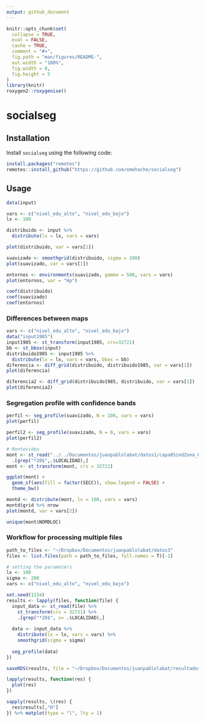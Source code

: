 ```yaml
---
output: github_document
---
```


<!-- README.md is generated from README.Rmd. Please edit that file -->

```r
knitr::opts_chunk$set(
  collapse = TRUE,
  eval = FALSE,
  cache = TRUE,
  comment = "#>",
  fig.path = "man/figures/README-",
  out.width = "100%",
  fig.width = 8,
  fig.height = 5
)
library(knitr)
roxygen2::roxygenise()
```


# socialseg

## Installation

Install `socialseg` using the following code:
```r
install.packages("remotes")
remotes::install_github("https://github.com/emehache/socialseg")
```



## Usage

```r
data(input)

vars <- c("nivel_edu_alto", "nivel_edu_bajo")
lx <- 100

distribuido <- input %>% 
  distribute(lx = lx, vars = vars) 

plot(distribuido, var = vars[1])

suavizado <- smoothgrid(distribuido, sigma = 200)
plot(suavizado, var = vars[1])

entornos <- environments(suavizado, gamma = 500, vars = vars)
plot(entornos, var = "Hp")

coef(distribuido)
coef(suavizado)
coef(entornos)
```
### Differences between maps

```r
vars <- c("nivel_edu_alto", "nivel_edu_bajo")
data("input1985")
input1985 <- st_transform(input1985, crs=32721)
bb <- st_bbox(input)
distribuido1985 <- input1985 %>% 
  distribute(lx = lx, vars = vars, bbox = bb)
diferencia <- diff_grid(distribuido, distribuido1985, var = vars[1])
plot(diferencia)

diferencia2 <- diff_grid(distribuido1985, distribuido, var = vars[1])
plot(diferencia2)
```


### Segregation profile with confidence bands
```r
perfil <- seg_profile(suavizado, N = 100, vars = vars)
plot(perfil)

perfil2 <- seg_profile(suavizado, N = 0, vars = vars)
plot(perfil2)

```


```r
# Montevideo
mont <- st_read("../../Documentos/juanpablolabat/datos1/capa85indZona_01.gpkg") %>% 
  .[grep("*20$",.$LOCALIDAD),]
mont <- st_transform(mont, crs = 32721)

ggplot(mont) + 
  geom_sf(aes(fill = factor(SECC)), show.legend = FALSE) + 
  theme_bw()

montd <- distribute(mont, lx = 100, vars = vars)
montd$grid %>% nrow
plot(montd, var = vars[2])

unique(mont$NOMBLOC)
```

### Workflow for processing multiple files

```r
path_to_files <- "~/Dropbox/Documentos/juanpablolabat/datos3"
files <- list.files(path = path_to_files, full.names = T)[-1]

# setting the parameters
lx <- 100
sigma <- 200
vars <- c("nivel_edu_alto", "nivel_edu_bajo")

set.seed(1234)
results <- lapply(files, function(file) {
  input_data <- st_read(file) %>% 
    st_transform(crs = 32721) %>% 
    .[grep("*20$", x= .$LOCALIDAD),]
  
  data <- input_data %>%
    distribute(lx = lx, vars = vars) %>% 
    smoothgrid(sigma = sigma)
  
  seg_profile(data)
})

saveRDS(results, file = "~/Dropbox/Documentos/juanpablolabat/resultados/estimacion20240920.rds")
```

```r

lapply(results, function(res) {
  plot(res)
})

sapply(results, \(res) {
  res$results[,"H"]
}) %>% matplot(type = "l", lty = 1)
```

